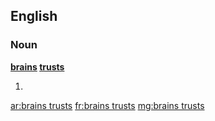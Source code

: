 ==English==

===Noun===
'''[[brain]]s [[trust]]s'''

# {{plural of|brains trust}}

[[ar:brains trusts]]
[[fr:brains trusts]]
[[mg:brains trusts]]
